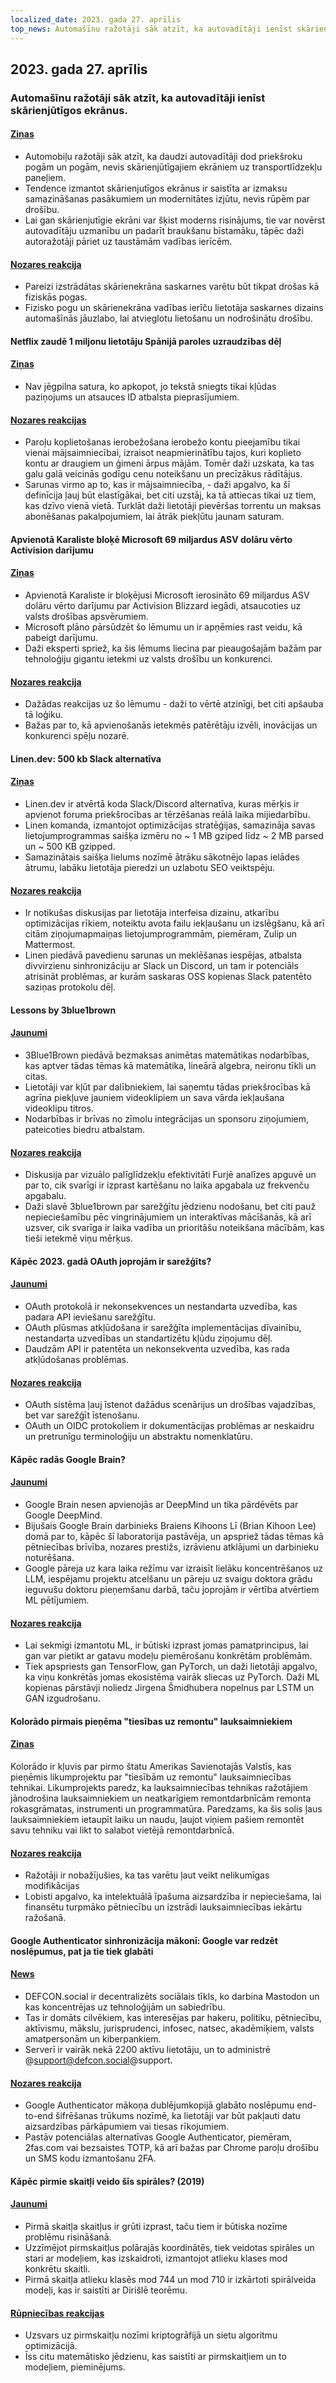 ```yaml
---
localized_date: 2023. gada 27. aprīlis
top_news: Automašīnu ražotāji sāk atzīt, ka autovadītāji ienīst skārienjūtīgos ekrānus.
---
```




<CallToAction />

<Steps>

## 2023. gada 27. aprīlis

### Automašīnu ražotāji sāk atzīt, ka autovadītāji ienīst skārienjūtīgos ekrānus.

#### [Ziņas](https://slate.com/business/2023/04/cars-buttons-touchscreens-vw-porsche-nissan-hyundai.html)

- Automobiļu ražotāji sāk atzīt, ka daudzi autovadītāji dod priekšroku pogām un pogām, nevis skārienjūtīgajiem ekrāniem uz transportlīdzekļu paneļiem.
- Tendence izmantot skārienjutīgos ekrānus ir saistīta ar izmaksu samazināšanas pasākumiem un modernitātes izjūtu, nevis rūpēm par drošību.
- Lai gan skārienjutīgie ekrāni var šķist moderns risinājums, tie var novērst autovadītāju uzmanību un padarīt braukšanu bīstamāku, tāpēc daži autoražotāji pāriet uz taustāmām vadības ierīcēm.

#### [Nozares reakcija](http://news.ycombinator.com/item?id=35720865)

- Pareizi izstrādātas skārienekrāna saskarnes varētu būt tikpat drošas kā fiziskās pogas.
- Fizisko pogu un skārienekrāna vadības ierīču lietotāja saskarnes dizains automašīnās jāuzlabo, lai atvieglotu lietošanu un nodrošinātu drošību.

#### Netflix zaudē 1 miljonu lietotāju Spānijā paroles uzraudzības dēļ

#### [Ziņas](https://www.bloomberg.com/news/articles/2023-04-25/netflix-loses-1-million-users-in-spain-over-password-policing)

- Nav jēgpilna satura, ko apkopot, jo tekstā sniegts tikai kļūdas paziņojums un atsauces ID atbalsta pieprasījumiem.

#### [Nozares reakcijas](http://news.ycombinator.com/item?id=35710269)

- Paroļu koplietošanas ierobežošana ierobežo kontu pieejamību tikai vienai mājsaimniecībai, izraisot neapmierinātību tajos, kuri koplieto kontu ar draugiem un ģimeni ārpus mājām. Tomēr daži uzskata, ka tas galu galā veicinās godīgu cenu noteikšanu un precīzākus rādītājus.
- Sarunas virmo ap to, kas ir mājsaimniecība, - daži apgalvo, ka šī definīcija ļauj būt elastīgākai, bet citi uzstāj, ka tā attiecas tikai uz tiem, kas dzīvo vienā vietā. Turklāt daži lietotāji pievēršas torrentu un maksas abonēšanas pakalpojumiem, lai ātrāk piekļūtu jaunam saturam.

#### Apvienotā Karaliste bloķē Microsoft 69 miljardus ASV dolāru vērto Activision darījumu

#### [Ziņas](https://www.bloomberg.com/news/articles/2023-04-26/microsoft-s-69-billion-activision-deal-blocked-by-uk-watchdog)

- Apvienotā Karaliste ir bloķējusi Microsoft ierosināto 69 miljardus ASV dolāru vērto darījumu par Activision Blizzard iegādi, atsaucoties uz valsts drošības apsvērumiem.
- Microsoft plāno pārsūdzēt šo lēmumu un ir apņēmies rast veidu, kā pabeigt darījumu.
- Daži eksperti spriež, ka šis lēmums liecina par pieaugošajām bažām par tehnoloģiju gigantu ietekmi uz valsts drošību un konkurenci.

#### [Nozares reakcija](http://news.ycombinator.com/item?id=35711968)

- Dažādas reakcijas uz šo lēmumu - daži to vērtē atzinīgi, bet citi apšauba tā loģiku.
- Bažas par to, kā apvienošanās ietekmēs patērētāju izvēli, inovācijas un konkurenci spēļu nozarē.

#### Linen.dev: 500 kb Slack alternatīva

#### [Ziņas](https://www.linen.dev/s/linen/t/10511167/linen-dev-the-500kb-slack-alternative)

- Linen.dev ir atvērtā koda Slack/Discord alternatīva, kuras mērķis ir apvienot foruma priekšrocības ar tērzēšanas reālā laika mijiedarbību.
- Linen komanda, izmantojot optimizācijas stratēģijas, samazināja savas lietojumprogrammas saišķa izmēru no ~ 1 MB gziped līdz ~ 2 MB parsed un ~ 500 KB gzipped.
- Samazinātais saišķa lielums nozīmē ātrāku sākotnējo lapas ielādes ātrumu, labāku lietotāja pieredzi un uzlabotu SEO veiktspēju.

#### [Nozares reakcija](http://news.ycombinator.com/item?id=35718417)

- Ir notikušas diskusijas par lietotāja interfeisa dizainu, atkarību optimizācijas rīkiem, noteiktu avota failu iekļaušanu un izslēgšanu, kā arī citām ziņojumapmaiņas lietojumprogrammām, piemēram, Zulip un Mattermost.
- Linen piedāvā pavedienu sarunas un meklēšanas iespējas, atbalsta divvirzienu sinhronizāciju ar Slack un Discord, un tam ir potenciāls atrisināt problēmas, ar kurām saskaras OSS kopienas Slack patentēto saziņas protokolu dēļ.

#### Lessons by 3blue1brown

#### [Jaunumi](https://www.3blue1brown.com/)

- 3Blue1Brown piedāvā bezmaksas animētas matemātikas nodarbības, kas aptver tādas tēmas kā matemātika, lineārā algebra, neironu tīkli un citas.
- Lietotāji var kļūt par dalībniekiem, lai saņemtu tādas priekšrocības kā agrīna piekļuve jauniem videoklipiem un sava vārda iekļaušana videoklipu titros.
- Nodarbības ir brīvas no zīmolu integrācijas un sponsoru ziņojumiem, pateicoties biedru atbalstam.

#### [Nozares reakcija](http://news.ycombinator.com/item?id=35714228)

- Diskusija par vizuālo palīglīdzekļu efektivitāti Furjē analīzes apguvē un par to, cik svarīgi ir izprast kartēšanu no laika apgabala uz frekvenču apgabalu.
- Daži slavē 3blue1brown par sarežģītu jēdzienu nodošanu, bet citi pauž nepieciešamību pēc vingrinājumiem un interaktīvas mācīšanās, kā arī uzsver, cik svarīga ir laika vadība un prioritāšu noteikšana mācībām, kas tieši ietekmē viņu mērķus.

#### Kāpēc 2023. gadā OAuth joprojām ir sarežģīts?

#### [Jaunumi](https://www.nango.dev/blog/why-is-oauth-still-hard)

- OAuth protokolā ir nekonsekvences un nestandarta uzvedība, kas padara API ieviešanu sarežģītu.
- OAuth plūsmas atkļūdošana ir sarežģīta implementācijas dīvainību, nestandarta uzvedības un standartizētu kļūdu ziņojumu dēļ.
- Daudzām API ir patentēta un nekonsekventa uzvedība, kas rada atkļūdošanas problēmas.

#### [Nozares reakcija](http://news.ycombinator.com/item?id=35713518)

- OAuth sistēma ļauj īstenot dažādus scenārijus un drošības vajadzības, bet var sarežģīt īstenošanu.
- OAuth un OIDC protokoliem ir dokumentācijas problēmas ar neskaidru un pretrunīgu terminoloģiju un abstraktu nomenklatūru.

#### Kāpēc radās Google Brain?

#### [Jaunumi](https://www.moderndescartes.com/essays/why_brain/)

- Google Brain nesen apvienojās ar DeepMind un tika pārdēvēts par Google DeepMind.
- Bijušais Google Brain darbinieks Braiens Kihoons Lī (Brian Kihoon Lee) domā par to, kāpēc šī laboratorija pastāvēja, un apspriež tādas tēmas kā pētniecības brīvība, nozares prestižs, izrāvienu atklājumi un darbinieku noturēšana.
- Google pāreja uz kara laika režīmu var izraisīt lielāku koncentrēšanos uz LLM, iespējamu projektu atcelšanu un pāreju uz svaigu doktora grādu ieguvušu doktoru pieņemšanu darbā, taču joprojām ir vērtība atvērtiem ML pētījumiem.

#### [Nozares reakcija](http://news.ycombinator.com/item?id=35716216)

- Lai sekmīgi izmantotu ML, ir būtiski izprast jomas pamatprincipus, lai gan var pietikt ar gatavu modeļu piemērošanu konkrētām problēmām.
- Tiek apspriests gan TensorFlow, gan PyTorch, un daži lietotāji apgalvo, ka viņu konkrētās jomas ekosistēma vairāk sliecas uz PyTorch. Daži ML kopienas pārstāvji noliedz Jirgena Šmidhubera nopelnus par LSTM un GAN izgudrošanu.

#### Kolorādo pirmais pieņēma "tiesības uz remontu" lauksaimniekiem

#### [Ziņas](https://www.wivb.com/news/colorado-becomes-1st-to-pass-right-to-repair-for-farmers/)

Kolorādo ir kļuvis par pirmo štatu Amerikas Savienotajās Valstīs, kas pieņēmis likumprojektu par "tiesībām uz remontu" lauksaimniecības tehnikai.
Likumprojekts paredz, ka lauksaimniecības tehnikas ražotājiem jānodrošina lauksaimniekiem un neatkarīgiem remontdarbnīcām remonta rokasgrāmatas, instrumenti un programmatūra.
Paredzams, ka šis solis ļaus lauksaimniekiem ietaupīt laiku un naudu, ļaujot viņiem pašiem remontēt savu tehniku vai likt to salabot vietējā remontdarbnīcā.

#### [Nozares reakcija](http://news.ycombinator.com/item?id=35714294)

- Ražotāji ir nobažījušies, ka tas varētu ļaut veikt nelikumīgas modifikācijas
- Lobisti apgalvo, ka intelektuālā īpašuma aizsardzība ir nepieciešama, lai finansētu turpmāko pētniecību un izstrādi lauksaimniecības iekārtu ražošanā.

#### Google Authenticator sinhronizācija mākonī: Google var redzēt noslēpumus, pat ja tie tiek glabāti

#### [News](https://defcon.social/@mysk/110262313275622023)

- DEFCON.social ir decentralizēts sociālais tīkls, ko darbina Mastodon un kas koncentrējas uz tehnoloģijām un sabiedrību.
- Tas ir domāts cilvēkiem, kas interesējas par hakeru, politiku, pētniecību, aktīvismu, mākslu, jurisprudenci, infosec, natsec, akadēmiķiem, valsts amatpersonām un kiberpankiem.
- Serverī ir vairāk nekā 2200 aktīvu lietotāju, un to administrē @support@defcon.social@support.

#### [Nozares reakcija](http://news.ycombinator.com/item?id=35708869)

- Google Authenticator mākoņa dublējumkopijā glabāto noslēpumu end-to-end šifrēšanas trūkums nozīmē, ka lietotāji var būt pakļauti datu aizsardzības pārkāpumiem vai tiesas rīkojumiem.
- Pastāv potenciālas alternatīvas Google Authenticator, piemēram, 2fas.com vai bezsaistes TOTP, kā arī bažas par Chrome paroļu drošību un SMS kodu izmantošanu 2FA.

#### Kāpēc pirmie skaitļi veido šīs spirāles? (2019)

#### [Jaunumi](https://www.3blue1brown.com/lessons/prime-spirals)

- Pirmā skaitļa skaitļus ir grūti izprast, taču tiem ir būtiska nozīme problēmu risināšanā.
- Uzzīmējot pirmskaitļus polārajās koordinātēs, tiek veidotas spirāles un stari ar modeļiem, kas izskaidroti, izmantojot atlieku klases mod konkrētu skaitli.
- Pirmā skaitļa atlieku klasēs mod 744 un mod 710 ir izkārtoti spirālveida modeļi, kas ir saistīti ar Dirišlē teorēmu.

#### [Rūpniecības reakcijas](http://news.ycombinator.com/item?id=35708359)

- Uzsvars uz pirmskaitļu nozīmi kriptogrāfijā un sietu algoritmu optimizācijā.
- Īss citu matemātisko jēdzienu, kas saistīti ar pirmskaitļiem un to modeļiem, pieminējums.

</Steps>
